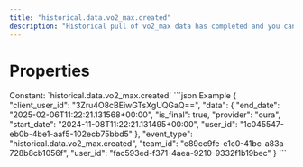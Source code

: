```yaml
---
title: "historical.data.vo2_max.created"
description: "Historical pull of vo2_max data has completed and you can now pull data for this resource."
---
```

# Properties
<ResponseField name="event_type" type="const string" required="true">
Constant: `historical.data.vo2_max.created`
</ResponseField>
<ResponseField name="team_id" type="string" required="true">
</ResponseField>
<ResponseField name="user_id" type="string" required="true">
</ResponseField>
<ResponseField name="client_user_id" type="string" required="true">
</ResponseField>
<ResponseField name="data" type="HistoricalDataCreated" required="true">
<Expandable title="HistoricalDataCreated" defaultOpen="true">
<ResponseField name="user_id" type="string" required="true">
</ResponseField>
<ResponseField name="start_date" type="string" required="true">
</ResponseField>
<ResponseField name="end_date" type="string" required="true">
</ResponseField>
<ResponseField name="is_final" type="boolean" required="true">
</ResponseField>
<ResponseField name="provider" type="string" required="true">
</ResponseField>
</Expandable>
</ResponseField>
<ResponseExample>
```json Example
{
  "client_user_id": "3Zru4O8cBEiwGTsXgUQGaQ==",
  "data": {
    "end_date": "2025-02-06T11:22:21.131568+00:00",
    "is_final": true,
    "provider": "oura",
    "start_date": "2024-11-08T11:22:21.131495+00:00",
    "user_id": "1c045547-eb0b-4be1-aaf5-102ecb75bbd5"
  },
  "event_type": "historical.data.vo2_max.created",
  "team_id": "e89cc9fe-e1c0-41bc-a83a-728b8cb1056f",
  "user_id": "fac593ed-f371-4aea-9210-9332f1b19bec"
}
```
</ResponseExample>
